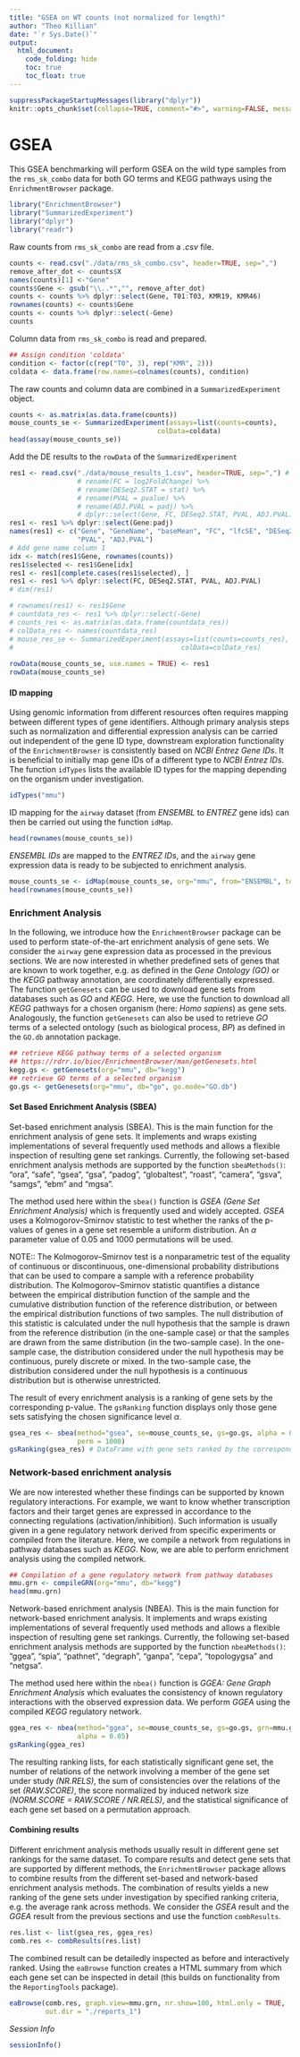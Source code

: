 ```yaml
---
title: "GSEA on WT counts (not normalized for length)"
author: "Theo Killian"
date: "`r Sys.Date()`"
output:
  html_document:
    code_folding: hide
    toc: true
    toc_float: true
---
```


```r
suppressPackageStartupMessages(library("dplyr"))
knitr::opts_chunk$set(collapse=TRUE, comment="#>", warning=FALSE, message=FALSE)
```

# GSEA

This GSEA benchmarking will perform GSEA on the wild type samples from the
`rms_sk_combo` data for both GO terms and KEGG pathways using the
`EnrichmentBrowser` package.

```r
library("EnrichmentBrowser")
library("SummarizedExperiment")
library("dplyr")
library("readr")
```

Raw counts from `rms_sk_combo` are read from a *.csv* file.

```r
counts <- read.csv("./data/rms_sk_combo.csv", header=TRUE, sep=",")
remove_after_dot <- counts$X
names(counts)[1] <-"Gene"
counts$Gene <- gsub("\\..*","", remove_after_dot)
counts <- counts %>% dplyr::select(Gene, T01:T03, KMR19, KMR46)
rownames(counts) <- counts$Gene
counts <- counts %>% dplyr::select(-Gene)
counts
```

Column data from `rms_sk_combo` is read and prepared.

```r
## Assign condition 'coldata' 
condition <- factor(c(rep("T0", 3), rep("KMR", 2)))
coldata <- data.frame(row.names=colnames(counts), condition)
```

The raw counts and column data are combined in a `SummarizedExperiment` object.

```r
counts <- as.matrix(as.data.frame(counts))
mouse_counts_se <- SummarizedExperiment(assays=list(counts=counts),
                                     colData=coldata)
head(assay(mouse_counts_se))
```

Add the DE results to the `rowData` of the `SummarizedExperiment`

```r
res1 <- read.csv("./data/mouse_results_1.csv", header=TRUE, sep=",") # %>% 
                 # rename(FC = log2FoldChange) %>% 
                 # rename(DESeq2.STAT = stat) %>% 
                 # rename(PVAL = pvalue) %>%
                 # rename(ADJ.PVAL = padj) %>%
                 # dplyr::select(Gene, FC, DESeq2.STAT, PVAL, ADJ.PVAL)
res1 <- res1 %>% dplyr::select(Gene:padj)
names(res1) <- c("Gene", "GeneName", "baseMean", "FC", "lfcSE", "DESeq2.STAT",
                 "PVAL", "ADJ.PVAL")
# Add gene name column 1
idx <- match(res1$Gene, rownames(counts))
res1$selected <- res1$Gene[idx]
res1 <- res1[complete.cases(res1$selected), ]
res1 <- res1 %>% dplyr::select(FC, DESeq2.STAT, PVAL, ADJ.PVAL)
# dim(res1)

# rownames(res1) <- res1$Gene
# countdata_res <- res1 %>% dplyr::select(-Gene)
# counts_res <- as.matrix(as.data.frame(countdata_res))
# colData_res <- names(countdata_res)
# mouse_res_se <- SummarizedExperiment(assays=list(counts=counts_res),
#                                          colData=colData_res)
 
rowData(mouse_counts_se, use.names = TRUE) <- res1
rowData(mouse_counts_se)
```

#### ID mapping

Using genomic information from different resources often requires mapping
between different types of gene identifiers. Although primary analysis steps
such as normalization and differential expression analysis can be carried out
independent of the gene ID type, downstream exploration functionality of the
`EnrichmentBrowser` is consistently based on *NCBI Entrez Gene IDs*. It is
beneficial to initially map gene IDs of a different type to *NCBI Entrez IDs*.
The function `idTypes` lists the available ID types for the mapping depending on
the organism under investigation.

```r
idTypes("mmu")
```

ID mapping for the `airway` dataset (from *ENSEMBL* to *ENTREZ* gene ids) can
then be carried out using the function `idMap`.

```r
head(rownames(mouse_counts_se))
```

*ENSEMBL IDs* are mapped to the *ENTREZ IDs*, and the `airway` gene expression
data is ready to be subjected to enrichment analysis.

```r
mouse_counts_se <- idMap(mouse_counts_se, org="mmu", from="ENSEMBL", to="ENTREZID")
head(rownames(mouse_counts_se))
```

### Enrichment Analysis

In the following, we introduce how the `EnrichmentBrowser` package can be used
to perform state-of-the-art enrichment analysis of gene sets. We consider the
`airway` gene expression data as processed in the previous sections. We are now
interested in whether predefined sets of genes that are known to work together,
e.g. as defined in the *Gene Ontology (GO)* or the *KEGG* pathway annotation,
are coordinately differentially expressed. The function `getGenesets` can be
used to download gene sets from databases such as *GO* and *KEGG*. Here, we use
the function to download all *KEGG* pathways for a chosen organism (here:
*Homo sapiens*) as gene sets. Analogously, the function `getGenesets` can also
be used to retrieve *GO* terms of a selected ontology (such as biological
process, *BP*) as defined in the `GO.db` annotation package.

```r
## retrieve KEGG pathway terms of a selected organism
## https://rdrr.io/bioc/EnrichmentBrowser/man/getGenesets.html
kegg.gs <- getGenesets(org="mmu", db="kegg")
## retrieve GO terms of a selected organism
go.gs <- getGenesets(org="mmu", db="go", go.mode="GO.db")
```

#### Set Based Enrichment Analysis (SBEA)

Set-based enrichment analysis (SBEA). This is the main function for the
enrichment analysis of gene sets. It implements and wraps existing
implementations of several frequently used methods and allows a flexible
inspection of resulting gene set rankings. Currently, the following set-based
enrichment analysis methods are supported by the function `sbeaMethods()`:
 "ora", "safe", "gsea", "gsa", "padog", "globaltest", "roast", "camera", "gsva",
"samgs", "ebm" and "mgsa".

The method used here within the `sbea()` function is
*GSEA (Gene Set Enrichment Analysis)* which is frequently used and widely
accepted. *GSEA* uses a Kolmogorov–Smirnov statistic to test whether the ranks
of the p-values of genes in a gene set resemble a uniform distribution. An *α*
parameter value of 0.05 and 1000 permutations will be used.

NOTE:: The Kolmogorov–Smirnov test is a nonparametric test of the equality of
continuous or discontinuous, one-dimensional probability distributions that can
be used to compare a sample with a reference probability distribution. The
Kolmogorov–Smirnov statistic quantifies a distance between the empirical
distribution function of the sample and the cumulative distribution function of
the reference distribution, or between the empirical distribution functions of
two samples. The null distribution of this statistic is calculated under the
null hypothesis that the sample is drawn from the reference distribution (in the
one-sample case) or that the samples are drawn from the same distribution (in
the two-sample case). In the one-sample case, the distribution considered under
the null hypothesis may be continuous, purely discrete or mixed. In the
two-sample case, the distribution considered under the null hypothesis is a
continuous distribution but is otherwise unrestricted. 

The result of every enrichment analysis is a ranking of gene sets by the
corresponding p-value. The `gsRanking` function displays only those gene sets
satisfying the chosen significance level *α*.

```r
gsea_res <- sbea(method="gsea", se=mouse_counts_se, gs=go.gs, alpha = 0.05,
                 perm = 1000)
gsRanking(gsea_res) # DataFrame with gene sets ranked by the corresponding p-val
```

### Network-based enrichment analysis

We are now interested whether these findings can be supported by known
regulatory interactions. For example, we want to know whether transcription 
factors and their target genes are expressed in accordance to the connecting
regulations (activation/inhibition). Such information is usually given in a gene
regulatory network derived from specific experiments or compiled from the
literature. Here, we compile a network from regulations in pathway databases
such as *KEGG*. Now, we are able to perform enrichment analysis using the
compiled network.

```r
## Compilation of a gene regulatory network from pathway databases
mmu.grn <- compileGRN(org="mmu", db="kegg")
head(mmu.grn)
```

Network-based enrichment analysis (NBEA). This is the main function for
network-based enrichment analysis. It implements and wraps existing
implementations of several frequently used methods and allows a flexible
inspection of resulting gene set rankings. Currently, the following set-based
enrichment analysis methods are supported by the function `nbeaMethods()`:
"ggea", "spia", "pathnet", "degraph", "ganpa", "cepa", "topologygsa" and
"netgsa".

The method used here within the `nbea()` function is
*GGEA: Gene Graph Enrichment Analysis*  which evaluates the consistency of known
regulatory interactions with the observed expression data. We perform *GGEA*
using the compiled *KEGG* regulatory network.

```r
ggea_res <- nbea(method="ggea", se=mouse_counts_se, gs=go.gs, grn=mmu.grn,
                 alpha = 0.05)
gsRanking(ggea_res)
```

The resulting ranking lists, for each statistically significant gene set, the
number of relations of the network involving a member of the gene set under
study *(NR.RELS)*, the sum of consistencies over the relations of the set
*(RAW.SCORE)*, the score normalized by induced network size
*(NORM.SCORE = RAW.SCORE / NR.RELS)*, and the statistical significance of each
gene set based on a permutation approach.

<!-- A *GGEA* graph for a gene set depicts -->
<!-- the consistency of each interaction in the set. Nodes (genes) are colored -->
<!-- according to expression (up-/down-regulated) and edges (interactions) -->
<!-- are colored according to consistency, i.e. how well the interaction type -->
<!-- (activation/inhibition) is reflected in the correlation of the observed -->
<!-- expression of both interaction partners. -->

<!-- ```{r fig.height=6, fig.width=12} -->
<!-- par(mfrow=c(1,2)) -->
<!-- ggeaGraph(gs=mmu.gs[["0001666_response_to_hypoxia"]], -->
<!--           grn=mmu.grn, se=wt_counts_se) -->
<!-- ggeaGraphLegend() -->
<!-- ``` -->

#### Combining results

Different enrichment analysis methods usually result in different gene set
rankings for the same dataset. To compare results and detect gene sets that are
supported by different methods, the `EnrichmentBrowser` package allows to
combine results from the different set-based and network-based enrichment
analysis methods. The combination of results yields a new ranking of the gene
sets under investigation by specified ranking criteria, e.g. the average rank
across methods. We consider the *GSEA* result and the *GGEA* result from the
previous sections and use the function `combResults`.

```r
res.list <- list(gsea_res, ggea_res)
comb.res <- combResults(res.list)
```

The combined result can be detailedly inspected as before and interactively
ranked. Using the `eaBrowse` function creates a HTML summary from which each
gene set can be inspected in detail (this builds on functionality from the
`ReportingTools` package).

```r
eaBrowse(comb.res, graph.view=mmu.grn, nr.show=100, html.only = TRUE,
         out.dir = "./reports_1")
```

*Session Info*

```r
sessionInfo()
```